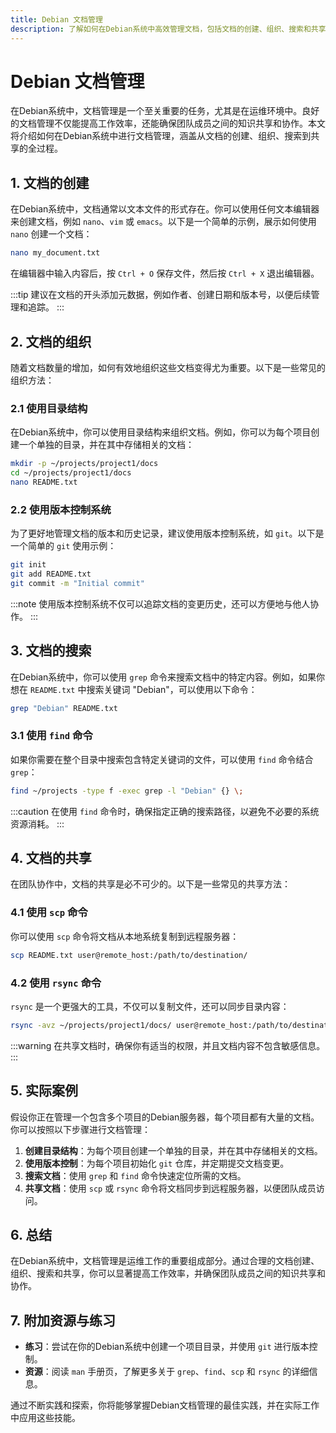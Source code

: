 ```yaml
---
title: Debian 文档管理
description: 了解如何在Debian系统中高效管理文档，包括文档的创建、组织、搜索和共享的最佳实践。
---
```


# Debian 文档管理

在Debian系统中，文档管理是一个至关重要的任务，尤其是在运维环境中。良好的文档管理不仅能提高工作效率，还能确保团队成员之间的知识共享和协作。本文将介绍如何在Debian系统中进行文档管理，涵盖从文档的创建、组织、搜索到共享的全过程。

## 1. 文档的创建

在Debian系统中，文档通常以文本文件的形式存在。你可以使用任何文本编辑器来创建文档，例如 `nano`、`vim` 或 `emacs`。以下是一个简单的示例，展示如何使用 `nano` 创建一个文档：

```bash
nano my_document.txt
```

在编辑器中输入内容后，按 `Ctrl + O` 保存文件，然后按 `Ctrl + X` 退出编辑器。

:::tip
建议在文档的开头添加元数据，例如作者、创建日期和版本号，以便后续管理和追踪。
:::

## 2. 文档的组织

随着文档数量的增加，如何有效地组织这些文档变得尤为重要。以下是一些常见的组织方法：

### 2.1 使用目录结构

在Debian系统中，你可以使用目录结构来组织文档。例如，你可以为每个项目创建一个单独的目录，并在其中存储相关的文档：

```bash
mkdir -p ~/projects/project1/docs
cd ~/projects/project1/docs
nano README.txt
```

### 2.2 使用版本控制系统

为了更好地管理文档的版本和历史记录，建议使用版本控制系统，如 `git`。以下是一个简单的 `git` 使用示例：

```bash
git init
git add README.txt
git commit -m "Initial commit"
```

:::note
使用版本控制系统不仅可以追踪文档的变更历史，还可以方便地与他人协作。
:::

## 3. 文档的搜索

在Debian系统中，你可以使用 `grep` 命令来搜索文档中的特定内容。例如，如果你想在 `README.txt` 中搜索关键词 "Debian"，可以使用以下命令：

```bash
grep "Debian" README.txt
```

### 3.1 使用 `find` 命令

如果你需要在整个目录中搜索包含特定关键词的文件，可以使用 `find` 命令结合 `grep`：

```bash
find ~/projects -type f -exec grep -l "Debian" {} \;
```

:::caution
在使用 `find` 命令时，确保指定正确的搜索路径，以避免不必要的系统资源消耗。
:::

## 4. 文档的共享

在团队协作中，文档的共享是必不可少的。以下是一些常见的共享方法：

### 4.1 使用 `scp` 命令

你可以使用 `scp` 命令将文档从本地系统复制到远程服务器：

```bash
scp README.txt user@remote_host:/path/to/destination/
```

### 4.2 使用 `rsync` 命令

`rsync` 是一个更强大的工具，不仅可以复制文件，还可以同步目录内容：

```bash
rsync -avz ~/projects/project1/docs/ user@remote_host:/path/to/destination/
```

:::warning
在共享文档时，确保你有适当的权限，并且文档内容不包含敏感信息。
:::

## 5. 实际案例

假设你正在管理一个包含多个项目的Debian服务器，每个项目都有大量的文档。你可以按照以下步骤进行文档管理：

1. **创建目录结构**：为每个项目创建一个单独的目录，并在其中存储相关的文档。
2. **使用版本控制**：为每个项目初始化 `git` 仓库，并定期提交文档变更。
3. **搜索文档**：使用 `grep` 和 `find` 命令快速定位所需的文档。
4. **共享文档**：使用 `scp` 或 `rsync` 命令将文档同步到远程服务器，以便团队成员访问。

## 6. 总结

在Debian系统中，文档管理是运维工作的重要组成部分。通过合理的文档创建、组织、搜索和共享，你可以显著提高工作效率，并确保团队成员之间的知识共享和协作。

## 7. 附加资源与练习

- **练习**：尝试在你的Debian系统中创建一个项目目录，并使用 `git` 进行版本控制。
- **资源**：阅读 `man` 手册页，了解更多关于 `grep`、`find`、`scp` 和 `rsync` 的详细信息。

通过不断实践和探索，你将能够掌握Debian文档管理的最佳实践，并在实际工作中应用这些技能。